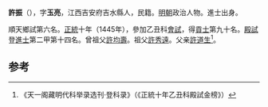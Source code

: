 '''許振'''（{{bd|1411年||？}}），字'''玉亮'''，江西吉安府吉水縣人，民籍。[[明朝|明朝]]政治人物。進士出身。

順天鄉試第六名。[[正统_(年号)|正統]]十年（1445年），參加乙丑科[[會試|會試]]，得[[貢士|貢士]]第九十名。[[殿試|殿試]]登[[進士|進士]]第二甲第十四名。曾祖父[[許均壽|許均壽]]。祖父[[許秀遠|許秀遠]]。父亲[[許道生|許道生]]<ref>《天一阁藏明代科举录选刊·登科录》（《正統十年乙丑科殿試金榜》）</ref>。

==参考==
{{reflist}}
{{明朝人物小作品}}
{{正統十年乙丑科殿試金榜}}